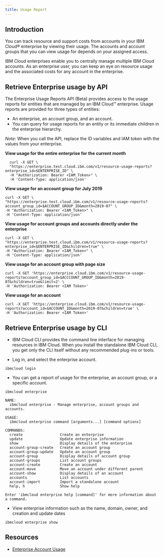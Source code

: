 ```yaml
---
title: Usage Report
---
```



<PageDescription>

</PageDescription>

## Introduction

You can track resource and support costs from accounts in your IBM Cloud® enterprise by viewing their usage. The accounts and account groups that you can view usage for depends on your assigned access.

IBM Cloud enterprises enable you to centrally manage multiple IBM Cloud accounts. As an enterprise user, you can keep an eye on resource usage and the associated costs for any account in the enterprise.

## Retrieve Enterprise usage by API

The Enterprise Usage Reports API (Beta) provides access to the usage reports for entities that are managed by an IBM Cloud™ enterprise. Usage reports are provided for three types of entities: 
  - An enterprise, an account group, and an account. 
  - You can query for usage reports for an entity or its immediate children in the enterprise hierarchy. 

  *Note:* When you call the API, replace the ID variables and IAM token with the values from your enterprise.

  **View usage for the entire enterprise for the current month**

  ```
    curl -X GET \
    "https://enterprise.test.cloud.ibm.com/v1/resource-usage-reports?enterprise_id=$ENTERPRISE_ID" \
    -H "Authorization: Bearer <IAM_Token>" \
    -H 'Content-Type: application/json'
  ```

  **View usage for an account group for July 2019**

  ```
  curl -X GET \
  "https://enterprise.test.cloud.ibm.com/v1/resource-usage-reports?account_group_id=$ACCOUNT_GROUP_ID&month=2019-07" \
  -H "Authorization: Bearer <IAM_Token>" \
  -H 'Content-Type: application/json'
  ```

  **View usage for account groups and accounts directly under the enterprise**

  ```
  curl -X GET \
  "https://enterprise.test.cloud.ibm.com/v1/resource-usage-reports?enterprise_id=$ENTERPRISE_ID&children=true" \
  -H "Authorization: Bearer <IAM_Token>" \
  -H 'Content-Type: application/json'
  ```

  **View usage for an account group with page size**
  
  ```
  curl -X GET 'https://enterprise.cloud.ibm.com/v1/resource-usage-reports?account_group_id=$ACCCOUNT_GROUP_ID&month=2019-07&children=true&limit=2' \
  -H 'Authorization: Bearer <IAM Token>'
  ```

  **View usage for an account**
  ```
  curl -X GET 'https://enterprise.cloud.ibm.com/v1/resource-usage-reports?account_id=$ACCOUNT_ID&month=2019-07&children=true' \
  -H 'Authorization: Bearer <IAM Token>'
  ```

  

## Retrieve Enterprise usage by CLI
  - IBM Cloud CLI provides the command line interface for managing resources in IBM Cloud. When you install the standalone IBM Cloud CLI, you get only the CLI itself without any recommended plug-ins or tools.

  - Log in, and select the enterprise account.
   
   ```
   ibmcloud login
   ```

  - You can get a report of usage for the enterprise, an account group, or a specific account.
  
  ```
  ibmcloud enterprise 

  NAME:
    ibmcloud enterprise - Manage enterprise, account groups and accounts.

  USAGE:
    ibmcloud enterprise command [arguments...] [command options]

  COMMANDS:
    create                 Create an enterprise
    update                 Update enterprise information
    show                   Display details of the enterprise
    account-group-create   Create an account group
    account-group-update   Update an account group
    account-group          Display details of account group
    account-groups         List account groups
    account-create         Create an account
    account-move           Move an account under different parent
    account-show           Display details of an account
    accounts               List accounts
    account-import         Import a standalone account
    help, h                Show help

  Enter 'ibmcloud enterprise help [command]' for more information about a command.
  ```

  - View enterprise information such as the name, domain, owner, and creation and update dates

  ```     
  ibmcloud enterprise show
  ```



## Resources
- [Enterprise Account Usage](https://cloud.ibm.com/docs/billing-usage?topic=billing-usage-enterprise-usage)